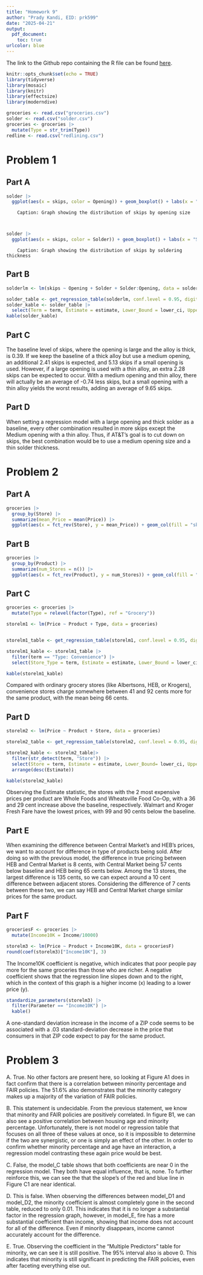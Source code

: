 ---
title: "Homework 9"
author: "Prady Kandi, EID: prk599"
date: "2025-04-21"
output:
  pdf_document:
    toc: true
urlcolor: blue
---


The link to the Github repo containing the R file can be found [here](https://github.com/PradyK756/SDS-315-HW9).

\newpage



```{r imports, include=FALSE}
knitr::opts_chunk$set(echo = TRUE)
library(tidyverse)
library(mosaic)
library(knitr)
library(effectsize)
library(moderndive)
```

```{r setup, echo = FALSE}
groceries <- read.csv("groceries.csv")
solder <- read.csv("solder.csv")
groceries <- groceries |>
  mutate(Type = str_trim(Type))
redline <- read.csv("redlining.csv")
```

# Problem 1

## Part A

```{r, echo = FALSE}
solder |>
  ggplot(aes(x = skips, color = Opening)) + geom_boxplot() + labs(x = "Skips", y = "Opening Size", title = "Distribution of Skips by Opening Size") + theme( axis.text.y = element_blank(), axis.ticks.y = element_blank())
```
     
        Caption: Graph showing the distribution of skips by opening size
     
     
```{r, echo = FALSE}
solder |>
  ggplot(aes(x = skips, color = Solder)) + geom_boxplot() + labs(x = "Skips", y = "Alloy Thickness", color = "Thickness", title = "Distribution of Skips by Alloy Thickness") + theme( axis.text.y = element_blank(), axis.ticks.y = element_blank())
```

        Caption: Graph showing the distribution of skips by soldering thickness

## Part B

```{r, echo = FALSE}
solderlm <- lm(skips ~ Opening + Solder + Solder:Opening, data = solder)
```


```{r, echo = FALSE}
solder_table <- get_regression_table(solderlm, conf.level = 0.95, digits=2)
solder_kable <- solder_table |>
  select(Term = term, Estimate = estimate, Lower_Bound = lower_ci, Upper_Bound = upper_ci)
kable(solder_kable)
```
## Part C

The baseline level of skips, where the opening is large and the alloy is thick, is 0.39. If we keep the baseline of a thick alloy but use a medium opening, an additional 2.41 skips is expected, and 5.13 skips if a small opening is used. However, if a large opening is used with a thin alloy, an extra 2.28 skips can be expected to occur. With a medium opening and thin alloy, there will actually be an average of -0.74 less skips, but a small opening with a thin alloy yields the worst results, adding an average of 9.65 skips.

## Part D

When setting a regression model with a large opening and thick solder as a baseline, every other combination resulted in more skips except the Medium opening with a thin alloy. Thus, if AT&T's goal is to cut down on skips, the best combination would be to use a medium opening size and a thin solder thickness.

# Problem 2

## Part A

```{r, echo = FALSE}
groceries |>
  group_by(Store) |>
  summarize(mean_Price = mean(Price)) |>
  ggplot(aes(x = fct_rev(Store), y = mean_Price)) + geom_col(fill = "skyblue2", color = "darkblue") + coord_flip() + labs(x = "Store", y = "Mean Price", title = "Mean Price per Product per Store", caption = "Graph displays the average price across all products at each store")
```

## Part B

```{r, echo = FALSE}
groceries |>
  group_by(Product) |>
  summarize(num_Stores = n()) |>
  ggplot(aes(x = fct_rev(Product), y = num_Stores)) + geom_col(fill = "mediumseagreen", color = "black") + coord_flip() + labs(x = "Product", y = "Number of Stores", title = "Number of Stores Selling Each Product", caption = "This graph displays the availability of each product, i.e. how many stores have each product available")
```

## Part C

```{r, echo = FALSE}
groceries <- groceries |>
  mutate(Type = relevel(factor(Type), ref = "Grocery"))

storelm1 <- lm(Price ~ Product + Type, data = groceries)


storelm1_table <- get_regression_table(storelm1, conf.level = 0.95, digits=2)

storelm1_kable <- storelm1_table |>
  filter(term == "Type: Convenience") |>
  select(Store_Type = term, Estimate = estimate, Lower_Bound = lower_ci, Upper_Bound = upper_ci)

kable(storelm1_kable)
```
Compared with ordinary grocery stores (like Albertsons, HEB, or Krogers), convenience stores charge somewhere between 41 and 92 cents more for the same product, with the mean being 66 cents. 

## Part D

```{r, echo = FALSE}
storelm2 <- lm(Price ~ Product + Store, data = groceries)

storelm2_table <- get_regression_table(storelm2, conf.level = 0.95, digits=2)

storelm2_kable <- storelm2_table|>
  filter(str_detect(term, "Store")) |>
  select(Store = term, Estimate = estimate, Lower_Bound= lower_ci, Upper_Bound = upper_ci) |>
  arrange(desc(Estimate))

kable(storelm2_kable)
```

Observing the Estimate statistic, the stores with the 2 most expensive prices per product are Whole Foods and Wheatsville Food Co-Op, with a 36 and 29 cent increase above the baseline, respectively. Walmart and Kroger Fresh Fare have the lowest prices, with 99 and 90 cents below the baseline.

## Part E

When examining the difference between Central Market's and HEB's prices, we want to account for difference in type of products being sold. After doing so with the previous model, the difference in true pricing between HEB and Central Market is 8 cents, with Central Market being 57 cents below baseline and HEB being 65 cents below. Among the 13 stores, the largest difference is 135 cents, so we can expect around a 10 cent difference between adjacent stores. Considering the difference of 7 cents between these two, we can say HEB and Central Market charge similar prices for the same product.

## Part F
```{r, echo = FALSE}
groceriesF <- groceries |>
  mutate(Income10K = Income/10000)

storelm3 <- lm(Price ~ Product + Income10K, data = groceriesF)
round(coef(storelm3)["Income10K"], 3)
```
The Income10K coefficient is negative, which indicates that poor people pay more for the same groceries than those who are richer. A negative coefficient shows that the regression line slopes down and to the right, which in the context of this graph is a higher income (x) leading to a lower price (y).


```{r, echo = FALSE}
standardize_parameters(storelm3) |>
  filter(Parameter == "Income10K") |>
  kable()
```
A one-standard deviation increase in the income of a ZIP code seems to be associated with a .03 standard-deviation decrease in the price that consumers in that ZIP code expect to pay for the same product.

# Problem 3

A. True. No other factors are present here, so looking at Figure A1 does in fact confirm that there is a correlation between minority percentage and FAIR policies. The 51.6% also demonstrates that the minority category makes up a majority of the variation of FAIR policies.

B. This statement is undecidable. From the previous statement, we know that minority and FAIR policies are positively correlated. In figure B1, we can also see a positive correlation between housing age and minority percentage. Unfortunately, there is not model or regression table that focuses on all three of these values at once, so it is impossible to determine if the two are synergistic, or one is simply an effect of the other. In order to confirm whether minority percentage and age have an interaction, a regression model contrasting these again price would be best. 

C. False, the model_C table shows that both coefficients are near 0 in the regression model. They both have equal influence, that is, none. To further reinforce this, we can see the that the slope's of the red and blue line in Figure C1 are near identical.

D. This is false. When observing the differences between model_D1 and model_D2, the minority coefficient is almost completely gone in the second table, reduced to only 0.01. This indicates that it is no longer a substantial factor in the regression graph, however, in model_E, fire has a more substantial coefficient than income, showing that income does not account for all of the difference. Even if minority disappears, income cannot accurately account for the difference.

E. True. Observing the coefficient in the "Multiple Predictors" table for minority, we can see it is still positive. The 95% interval also is above 0. This indicates that minority is still significant in predicting the FAIR policies, even after faceting everything else out.
